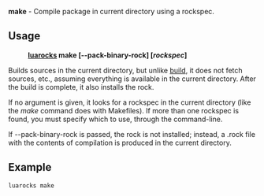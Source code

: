 '''make''' - Compile package in current directory using a rockspec.

== Usage ==

:'''[[luarocks.wiki|luarocks]] make  <nowiki>[</nowiki>--pack-binary-rock<nowiki>]</nowiki>  <nowiki>[</nowiki>''rockspec''<nowiki>]</nowiki>'''

Builds sources in the current directory, but unlike [[build.wiki|build]],
it does not fetch sources, etc., assuming everything is
available in the current directory. After the build is complete, it
also installs the rock.

If no argument is given, it looks for a rockspec in the current directory
(like the ''make'' command does with Makefiles). If more than one rockspec is found, you must specify which to use, through the command-line.

If --pack-binary-rock is passed, the rock is not installed; instead, a .rock file with the contents of compilation is produced in the current directory.

== Example ==

 luarocks make
